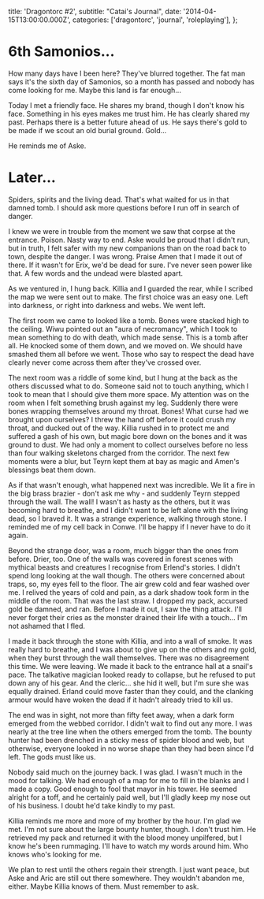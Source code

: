   title: 'Dragontorc #2',
  subtitle: "Catai's Journal",
  date: '2014-04-15T13:00:00.000Z',
  categories: ['dragontorc', 'journal', 'roleplaying'],
};

# 6th Samonios...

How many days have I been here? They've blurred together. The fat man says it's
the sixth day of Samonios, so a month has passed and nobody has come looking for
me. Maybe this land is far enough...

Today I met a friendly face. He shares my brand, though I don't know his face.
Something in his eyes makes me trust him. He has clearly shared my past. Perhaps
there is a better future ahead of us. He says there's gold to be made if we
scout an old burial ground. Gold...

He reminds me of Aske.

# Later...

Spiders, spirits and the living dead. That's what waited for us in that damned
tomb. I should ask more questions before I run off in search of danger.

I knew we were in trouble from the moment we saw that corpse at the entrance.
Poison. Nasty way to end. Aske would be proud that I didn't run, but in truth, I
felt safer with my new companions than on the road back to town, despite the
danger. I was wrong. Praise Amen that I made it out of there. If it wasn't for
Erix, we'd be dead for sure. I've never seen power like that. A few words and
the undead were blasted apart.

As we ventured in, I hung back. Killia and I guarded the rear, while I scribed
the map we were sent out to make. The first choice was an easy one. Left into
darkness, or right into darkness and webs. We went left.

The first room we came to looked like a tomb. Bones were stacked high to the
ceiling. Wiwu pointed out an "aura of necromancy", which I took to mean
something to do with death, which made sense. This is a tomb after all. He
knocked some of them down, and we moved on. We should have smashed them all
before we went. Those who say to respect the dead have clearly never come across
them after they've crossed over.

The next room was a riddle of some kind, but I hung at the back as the others
discussed what to do. Someone said not to touch anything, which I took to mean
that I should give them more space. My attention was on the room when I felt
something brush against my leg. Suddenly there were bones wrapping themselves
around my throat. Bones! What curse had we brought upon ourselves? I threw the
hand off before it could crush my throat, and ducked out of the way. Killia
rushed in to protect me and suffered a gash of his own, but magic bore down on
the bones and it was ground to dust. We had only a moment to collect ourselves
before no less than four walking skeletons charged from the corridor. The next
few moments were a blur, but Teyrn kept them at bay as magic and Amen's
blessings beat them down.

As if that wasn't enough, what happened next was incredible. We lit a fire in
the big brass brazier - don't ask me why - and suddenly Teyrn stepped through
the wall. The wall! I wasn't as hasty as the others, but it was becoming hard to
breathe, and I didn't want to be left alone with the living dead, so I braved
it. It was a strange experience, walking through stone. I reminded me of my cell
back in Conwe. I'll be happy if I never have to do it again.

Beyond the strange door, was a room, much bigger than the ones from before.
Drier, too. One of the walls was covered in forest scenes with mythical beasts
and creatures I recognise from Erlend's stories. I didn't spend long looking at
the wall though. The others were concerned about traps, so, my eyes fell to the
floor. The air grew cold and fear washed over me. I relived the years of cold
and pain, as a dark shadow took form in the middle of the room. That was the
last straw. I dropped my pack, accursed gold be damned, and ran. Before I made
it out, I saw the thing attack. I'll never forget their cries as the monster
drained their life with a touch... I'm not ashamed that I fled.

I made it back through the stone with Killia, and into a wall of smoke. It was
really hard to breathe, and I was about to give up on the others and my gold,
when they burst through the wall themselves. There was no disagreement this
time. We were leaving. We made it back to the entrance hall at a snail's pace.
The talkative magician looked ready to collapse, but he refused to put down any
of his gear. And the cleric... she hid it well, but I'm sure she was equally
drained. Erland could move faster than they could, and the clanking armour would
have woken the dead if it hadn't already tried to kill us.

The end was in sight, not more than fifty feet away, when a dark form emerged
from the webbed corridor. I didn't wait to find out any more. I was nearly at
the tree line when the others emerged from the tomb. The bounty hunter had been
drenched in a sticky mess of spider blood and web, but otherwise, everyone
looked in no worse shape than they had been since I'd left. The gods must like
us.

Nobody said much on the journey back. I was glad. I wasn't much in the mood for
talking. We had enough of a map for me to fill in the blanks and I made a copy.
Good enough to fool that mayor in his tower. He seemed alright for a toff, and
he certainly paid well, but I'll gladly keep my nose out of his business. I
doubt he'd take kindly to my past.

Killia reminds me more and more of my brother by the hour. I'm glad we met. I'm
not sure about the large bounty hunter, though. I don't trust him. He retrieved
my pack and returned it with the blood money unpilfered, but I know he's been
rummaging. I'll have to watch my words around him. Who knows who's looking for
me.

We plan to rest until the others regain their strength. I just want peace, but
Aske and Aric are still out there somewhere. They wouldn't abandon me, either.
Maybe Killia knows of them. Must remember to ask.
